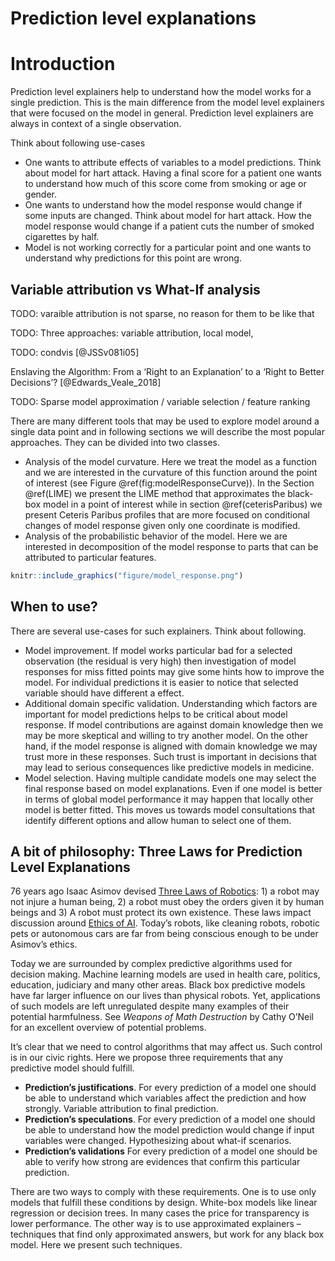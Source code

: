 # Prediction level explanations {-}

# Introduction {#PredictionExplainers}

Prediction level explainers help to understand how the model works for a single prediction. This is the main difference from the model level explainers that were focused on the model in general. Prediction level explainers are always in context of a single observation.

Think about following use-cases

- One wants to attribute effects of variables to a model predictions. Think about model for hart attack. Having a final score for a patient one wants to understand how much of this score come from smoking or age or gender. 
- One wants to understand how the model response would change if some inputs are changed. Think about model for hart attack. How the model response would change if a patient cuts the number of smoked cigarettes by half.
- Model is not working correctly for a particular point and one wants to understand why predictions for this point are wrong. 

## Variable attribution vs What-If analysis

TODO: varaible attribution is not sparse, no reason for them to be like that

TODO: Three approaches: variable attribution, local model, 

TODO: condvis [@JSSv081i05]

Enslaving the Algorithm: From a ‘Right to an Explanation’ to a ‘Right to Better Decisions’?
[@Edwards_Veale_2018]

TODO: Sparse model approximation / variable selection / feature ranking




There are many different tools that may be used to explore model around a single data point and in following sections we will describe the most popular approaches. They can be divided into two classes.

* Analysis of the model curvature. Here we treat the model as a function and we are interested in the curvature of this function around the point of interest (see Figure \@ref(fig:modelResponseCurve)). In the Section \@ref(LIME) we present the LIME method that approximates the black-box model in a point of interest while in section \@ref(ceterisParibus) we present Ceteris Paribus profiles that are more focused on conditional changes of model response given only one coordinate is modified. 
* Analysis of the probabilistic behavior of the model. Here we are interested in decomposition of the model response to parts that can be attributed to particular features.


```r
knitr::include_graphics("figure/model_response.png")
```

## When to use? 

There are several use-cases for such explainers. Think about following.

* Model improvement. If model works particular bad for a selected observation (the residual is very high) then investigation of model responses for miss fitted points may give some hints how to improve the model. For individual predictions it is easier to notice that selected variable should have different a effect.
* Additional domain specific validation. Understanding which factors are important for model predictions helps to be critical about model response. If model contributions are against domain knowledge then we may be more skeptical and willing to try another model. On the other hand, if the model response is aligned with domain knowledge we may trust more in these responses. Such trust is important in decisions that may lead to serious consequences like predictive models in medicine.
* Model selection. Having multiple candidate models one may select the final response based on model explanations. Even if one model is better in terms of global model performance it may happen that locally other model is better fitted. This moves us towards model consultations that identify different options and allow human to select one of them. 

## A bit of philosophy: Three Laws for Prediction Level Explanations {#three-single-laws}

76 years ago Isaac Asimov devised [Three Laws of Robotics](https://en.wikipedia.org/wiki/Three_Laws_of_Robotics): 1) a robot may not injure a human being, 2) a robot must obey the orders given it by human beings and 3) A robot must protect its own existence. These laws impact discussion around [Ethics of AI](https://en.wikipedia.org/wiki/Ethics_of_artificial_intelligence). Today’s robots, like cleaning robots, robotic pets or autonomous cars are far from being conscious enough to be under Asimov’s ethics.

Today we are surrounded by complex predictive algorithms used for decision making. Machine learning models are used in health care, politics, education, judiciary and many other areas. Black box predictive models have far larger influence on our lives than physical robots. Yet, applications of such models are left unregulated despite many examples of their potential harmfulness. See *Weapons of Math Destruction* by Cathy O'Neil for an excellent overview of potential problems.

It's clear that we need to control algorithms that may affect us. Such control is in our civic rights. Here we propose three requirements that any predictive model should fulfill.

-	**Prediction's justifications**. For every prediction of a model one should be able to understand which variables affect the prediction and how strongly. Variable attribution to final prediction.
-	**Prediction's speculations**. For every prediction of a model one should be able to understand how the model prediction would change if input variables were changed. Hypothesizing about what-if scenarios.
-	**Prediction's validations** For every prediction of a model one should be able to verify how strong are evidences that confirm this particular prediction.

There are two ways to comply with these requirements. 
One is to use only models that fulfill these conditions by design. White-box models like linear regression or decision trees. In many cases the price for transparency is lower performance. 
The other way is to use approximated explainers – techniques that find only approximated answers, but work for any black box model. Here we present such techniques.


